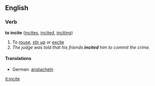 ==English==

===Verb===
'''to incite'''  ([[incites]], [[incited]], [[inciting]])
# To [[rouse]], [[stir up]] or [[excite]]
#''The judge was told that his friends '''incited''' him to commit the crime.''

====Translations====
*German: [[anstacheln]]

[[it:incite]]
